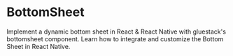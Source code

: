 
<Meta pageTitle="BottomSheet" pageDescription="Implement a dynamic bottom sheet in React & React Native with gluestack's bottomsheet component. Learn how to integrate and customize the Bottom Sheet in React Native." />

# BottomSheet

Implement a dynamic bottom sheet in React & React Native with gluestack's bottomsheet component. Learn how to integrate and customize the Bottom Sheet in React Native.
